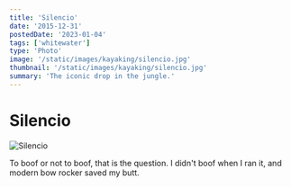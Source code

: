 ```yaml
---
title: 'Silencio'
date: '2015-12-31'
postedDate: '2023-01-04'
tags: ['whitewater']
type: 'Photo'
image: '/static/images/kayaking/silencio.jpg'
thumbnail: '/static/images/kayaking/silencio.jpg'
summary: 'The iconic drop in the jungle.'
---
```


# Silencio

![Silencio](/static/images/kayaking/silencio.jpg)

To boof or not to boof, that is the question. I didn't boof when I ran it, and modern bow rocker saved my butt.
